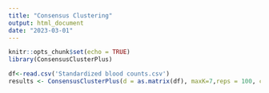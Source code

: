 ---
title: "Consensus Clustering"
output: html_document
date: "2023-03-01"
---

```{r setup, include=FALSE}
knitr::opts_chunk$set(echo = TRUE)
library(ConsensusClusterPlus)
```


```{r cars}
df<-read.csv('Standardized blood counts.csv')
results <- ConsensusClusterPlus(d = as.matrix(df), maxK=7,reps = 100, clusterAlg = "km", distance = "euclidean")

```



